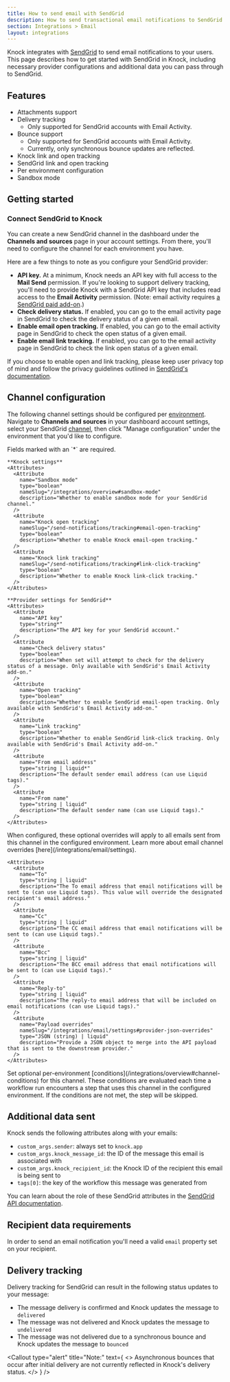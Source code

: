 ```yaml
---
title: How to send email with SendGrid
description: How to send transactional email notifications to SendGrid with Knock.
section: Integrations > Email
layout: integrations
---
```


Knock integrates with <a href="https://sendgrid.com" target="_blank">SendGrid</a> to send email notifications to your users. This page describes how to get started with SendGrid in Knock, including necessary provider configurations and additional data you can pass through to SendGrid.

## Features

- Attachments support
- Delivery tracking
  - Only supported for SendGrid accounts with Email Activity.
- Bounce support
  - Only supported for SendGrid accounts with Email Activity.
  - Currently, only synchronous bounce updates are reflected.
- Knock link and open tracking
- SendGrid link and open tracking
- Per environment configuration
- Sandbox mode

## Getting started

### Connect SendGrid to Knock

You can create a new SendGrid channel in the dashboard under the **Channels and sources** page in your account settings. From there, you'll need to configure the channel for each environment you have.

Here are a few things to note as you configure your SendGrid provider:

- **API key.** At a minimum, Knock needs an API key with full access to the **Mail Send** permission. If you're looking to support delivery tracking, you'll need to provide Knock with a SendGrid API key that includes read access to the **Email Activity** permission. (Note: email activity requires <a href="https://sendgrid.com/solutions/add-ons/30-days-additional-email-activity-history/" target="_blank">a SendGrid paid add-on</a>.)
- **Check delivery status.** If enabled, you can go to the email activity page in SendGrid to check the delivery status of a given email.
- **Enable email open tracking.** If enabled, you can go to the email activity page in SendGrid to check the open status of a given email.
- **Enable email link tracking.** If enabled, you can go to the email activity page in SendGrid to check the link open status of a given email.

If you choose to enable open and link tracking, please keep user privacy top of mind and follow the privacy guidelines outlined in <a href="https://docs.sendgrid.com/ui/account-and-settings/tracking" target="_blank">SendGrid's documentation</a>.

## Channel configuration

The following channel settings should be configured per [environment](/concepts/environments). Navigate to **Channels and sources** in your dashboard account settings, select your SendGrid [channel](/concepts/channels), then click "Manage configuration" under the environment that you'd like to configure.

<AccordionGroup>
  <Accordion title="Settings">
    Fields marked with an `*` are required.
    
    **Knock settings**
    <Attributes>
      <Attribute
        name="Sandbox mode"
        type="boolean"
        nameSlug="/integrations/overview#sandbox-mode"
        description="Whether to enable sandbox mode for your SendGrid channel."
      />
      <Attribute
        name="Knock open tracking"
        nameSlug="/send-notifications/tracking#email-open-tracking"
        type="boolean"
        description="Whether to enable Knock email-open tracking."
      />
      <Attribute
        name="Knock link tracking"
        nameSlug="/send-notifications/tracking#link-click-tracking"
        type="boolean"
        description="Whether to enable Knock link-click tracking."
      />
    </Attributes>

    **Provider settings for SendGrid**
    <Attributes>
      <Attribute
        name="API key"
        type="string*"
        description="The API key for your SendGrid account."
      />
      <Attribute
        name="Check delivery status"
        type="boolean"
        description="When set will attempt to check for the delivery status of a message. Only available with SendGrid's Email Activity add-on."
      />
      <Attribute
        name="Open tracking"
        type="boolean"
        description="Whether to enable SendGrid email-open tracking. Only available with SendGrid's Email Activity add-on."
      />
      <Attribute
        name="Link tracking"
        type="boolean"
        description="Whether to enable SendGrid link-click tracking. Only available with SendGrid's Email Activity add-on."
      />
      <Attribute
        name="From email address"
        type="string | liquid*"
        description="The default sender email address (can use Liquid tags)."
      />
      <Attribute
        name="From name"
        type="string | liquid"
        description="The default sender name (can use Liquid tags)."
      />
    </Attributes>

  </Accordion>
  <Accordion title="Overrides">
    When configured, these optional overrides will apply to all emails sent from this channel in the configured environment. Learn more about email channel overrides [here](/integrations/email/settings).
    
    <Attributes>
      <Attribute
        name="To"
        type="string | liquid"
        description="The To email address that email notifications will be sent to (can use Liquid tags). This value will override the designated recipient's email address."
      />
      <Attribute
        name="Cc"
        type="string | liquid"
        description="The CC email address that email notifications will be sent to (can use Liquid tags)."
      />
      <Attribute
        name="Bcc"
        type="string | liquid"
        description="The BCC email address that email notifications will be sent to (can use Liquid tags)."
      />
      <Attribute
        name="Reply-to"
        type="string | liquid"
        description="The reply-to email address that will be included on email notifications (can use Liquid tags)."
      />
      <Attribute
        name="Payload overrides"
        nameSlug="/integrations/email/settings#provider-json-overrides"
        type="JSON (string) | liquid"
        description="Provide a JSON object to merge into the API payload that is sent to the downstream provider."
      />
    </Attributes>
  </Accordion>
  <Accordion title="Conditions">
    Set optional per-environment [conditions](/integrations/overview#channel-conditions) for this channel. These conditions are evaluated each time a workflow run encounters a step that uses this channel in the configured environment. If the conditions are not met, the step will be skipped.
  </Accordion>
</AccordionGroup>

## Additional data sent

Knock sends the following attributes along with your emails:

- `custom_args.sender`: always set to `knock.app`
- `custom_args.knock_message_id`: the ID of the message this email is associated with
- `custom_args.knock_recipient_id`: the Knock ID of the recipient this email is being sent to
- `tags[0]`: the key of the workflow this message was generated from

You can learn about the role of these SendGrid attributes in the <a href="https://docs.sendgrid.com/" target="_blank">SendGrid API documentation</a>.

## Recipient data requirements

In order to send an email notification you'll need a valid `email` property set on your recipient.

## Delivery tracking

Delivery tracking for SendGrid can result in the following status updates to your message:

- The message delivery is confirmed and Knock updates the message to `delivered`
- The message was not delivered and Knock updates the message to `undelivered`
- The message was not delivered due to a synchronous bounce and Knock updates the message to `bounced`

<Callout
  type="alert"
  title="Note:"
  text={
    <>
      Asynchronous bounces that occur after initial delivery are not currently
      reflected in Knock's delivery status.
    </>
  }
/>
